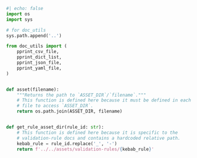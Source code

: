 ```python
#| echo: false
import os
import sys

# for doc_utils
sys.path.append('..')

from doc_utils import (
    pprint_csv_file,
    pprint_dict_list,
    pprint_json_file,
    pprint_yaml_file,
)


def asset(filename):
    """Returns the path to `ASSET_DIR`/`filename`."""
    # This function is defined here because it must be defined in each Quarto
    # file to access `ASSET_DIR`.
    return os.path.join(ASSET_DIR, filename)


def get_rule_asset_dir(rule_id: str):
    # This function is defined here because it is specific to the
    # validation-rule docs and contains a hardcoded relative path.
    kebab_rule = rule_id.replace('_', '-')
    return f'../../assets/validation-rules/{kebab_rule}'
```
